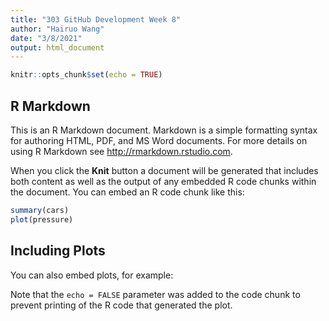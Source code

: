 ```yaml
---
title: "303 GitHub Development Week 8"
author: "Hairuo Wang"
date: "3/8/2021"
output: html_document
---
```


```r
knitr::opts_chunk$set(echo = TRUE)
```

## R Markdown

This is an R Markdown document. Markdown is a simple formatting syntax for authoring HTML, PDF, and MS Word documents. For more details on using R Markdown see <http://rmarkdown.rstudio.com>.

When you click the **Knit** button a document will be generated that includes both content as well as the output of any embedded R code chunks within the document. You can embed an R code chunk like this:

```r
summary(cars)
plot(pressure)
```

## Including Plots

You can also embed plots, for example:

Note that the `echo = FALSE` parameter was added to the code chunk to prevent printing of the R code that generated the plot.
